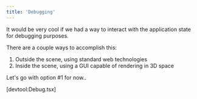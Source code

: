 ```yaml
---
title: 'Debugging'
---
```


It would be very cool if we had a way to interact with the application state for
debugging purposes.

There are a couple ways to accomplish this:

1. Outside the scene, using standard web technologies
2. Inside the scene, using a GUI capable of rendering in 3D space

Let's go with option #1 for now..

[devtool:Debug.tsx]
